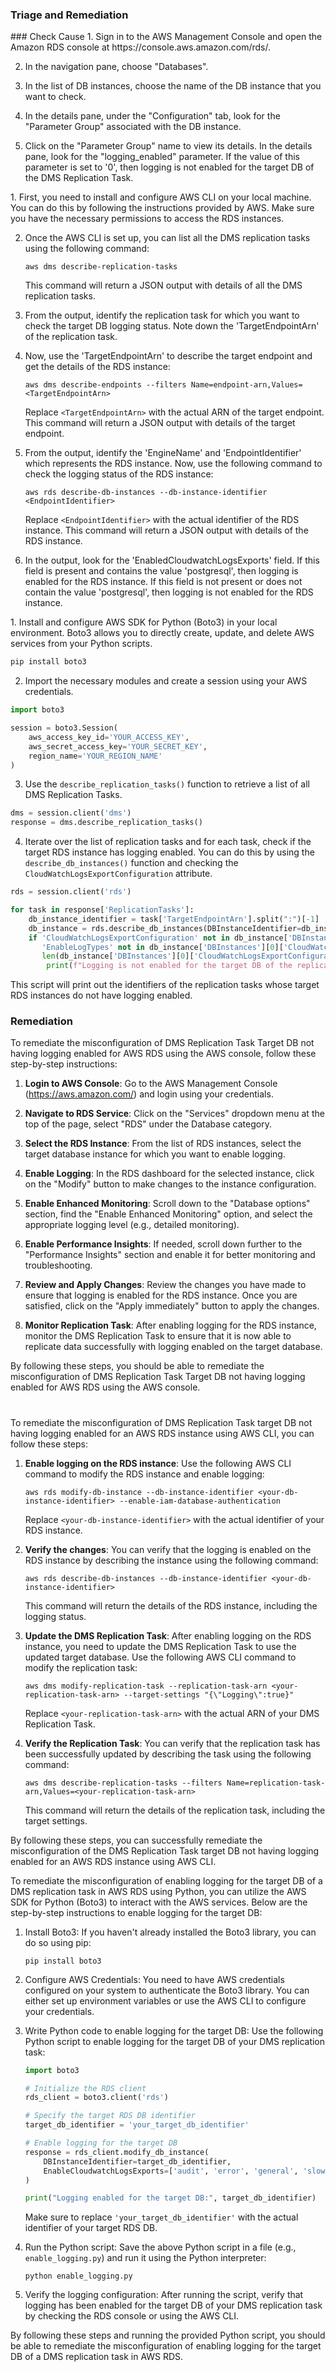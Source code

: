 
### Triage and Remediation
<Tabs>


<Tab title='Cause'>
### Check Cause
<AccordionGroup>
<Accordion title='Using Console' defaultOpen='true'>
1. Sign in to the AWS Management Console and open the Amazon RDS console at https://console.aws.amazon.com/rds/.

2. In the navigation pane, choose "Databases".

3. In the list of DB instances, choose the name of the DB instance that you want to check.

4. In the details pane, under the "Configuration" tab, look for the "Parameter Group" associated with the DB instance.

5. Click on the "Parameter Group" name to view its details. In the details pane, look for the "logging_enabled" parameter. If the value of this parameter is set to '0', then logging is not enabled for the target DB of the DMS Replication Task.
</Accordion>

<Accordion title='Using CLI'>
1. First, you need to install and configure AWS CLI on your local machine. You can do this by following the instructions provided by AWS. Make sure you have the necessary permissions to access the RDS instances.

2. Once the AWS CLI is set up, you can list all the DMS replication tasks using the following command:

   ```
   aws dms describe-replication-tasks
   ```
   This command will return a JSON output with details of all the DMS replication tasks.

3. From the output, identify the replication task for which you want to check the target DB logging status. Note down the 'TargetEndpointArn' of the replication task.

4. Now, use the 'TargetEndpointArn' to describe the target endpoint and get the details of the RDS instance:

   ```
   aws dms describe-endpoints --filters Name=endpoint-arn,Values=<TargetEndpointArn>
   ```
   Replace `<TargetEndpointArn>` with the actual ARN of the target endpoint. This command will return a JSON output with details of the target endpoint.

5. From the output, identify the 'EngineName' and 'EndpointIdentifier' which represents the RDS instance. Now, use the following command to check the logging status of the RDS instance:

   ```
   aws rds describe-db-instances --db-instance-identifier <EndpointIdentifier>
   ```
   Replace `<EndpointIdentifier>` with the actual identifier of the RDS instance. This command will return a JSON output with details of the RDS instance.

6. In the output, look for the 'EnabledCloudwatchLogsExports' field. If this field is present and contains the value 'postgresql', then logging is enabled for the RDS instance. If this field is not present or does not contain the value 'postgresql', then logging is not enabled for the RDS instance.
</Accordion>

<Accordion title='Using Python'>
1. Install and configure AWS SDK for Python (Boto3) in your local environment. Boto3 allows you to directly create, update, and delete AWS services from your Python scripts.

```python
pip install boto3
```

2. Import the necessary modules and create a session using your AWS credentials.

```python
import boto3

session = boto3.Session(
    aws_access_key_id='YOUR_ACCESS_KEY',
    aws_secret_access_key='YOUR_SECRET_KEY',
    region_name='YOUR_REGION_NAME'
)
```

3. Use the `describe_replication_tasks()` function to retrieve a list of all DMS Replication Tasks. 

```python
dms = session.client('dms')
response = dms.describe_replication_tasks()
```

4. Iterate over the list of replication tasks and for each task, check if the target RDS instance has logging enabled. You can do this by using the `describe_db_instances()` function and checking the `CloudWatchLogsExportConfiguration` attribute.

```python
rds = session.client('rds')

for task in response['ReplicationTasks']:
    db_instance_identifier = task['TargetEndpointArn'].split(":")[-1]
    db_instance = rds.describe_db_instances(DBInstanceIdentifier=db_instance_identifier)
    if 'CloudWatchLogsExportConfiguration' not in db_instance['DBInstances'][0] or \
       'EnableLogTypes' not in db_instance['DBInstances'][0]['CloudWatchLogsExportConfiguration'] or \
       len(db_instance['DBInstances'][0]['CloudWatchLogsExportConfiguration']['EnableLogTypes']) == 0:
        print(f"Logging is not enabled for the target DB of the replication task: {task['ReplicationTaskIdentifier']}")
```

This script will print out the identifiers of the replication tasks whose target RDS instances do not have logging enabled.
</Accordion>
</AccordionGroup>
</Tab>
<Tab title='Remediation'>
### Remediation

<AccordionGroup>
<Accordion title='Using Console' defaultOpen='true'>
To remediate the misconfiguration of DMS Replication Task Target DB not having logging enabled for AWS RDS using the AWS console, follow these step-by-step instructions:

1. **Login to AWS Console**: Go to the AWS Management Console (https://aws.amazon.com/) and login using your credentials.

2. **Navigate to RDS Service**: Click on the "Services" dropdown menu at the top of the page, select "RDS" under the Database category.

3. **Select the RDS Instance**: From the list of RDS instances, select the target database instance for which you want to enable logging.

4. **Enable Logging**: In the RDS dashboard for the selected instance, click on the "Modify" button to make changes to the instance configuration.

5. **Enable Enhanced Monitoring**: Scroll down to the "Database options" section, find the "Enable Enhanced Monitoring" option, and select the appropriate logging level (e.g., detailed monitoring).

6. **Enable Performance Insights**: If needed, scroll down further to the "Performance Insights" section and enable it for better monitoring and troubleshooting.

7. **Review and Apply Changes**: Review the changes you have made to ensure that logging is enabled for the RDS instance. Once you are satisfied, click on the "Apply immediately" button to apply the changes.

8. **Monitor Replication Task**: After enabling logging for the RDS instance, monitor the DMS Replication Task to ensure that it is now able to replicate data successfully with logging enabled on the target database.

By following these steps, you should be able to remediate the misconfiguration of DMS Replication Task Target DB not having logging enabled for AWS RDS using the AWS console.

#
</Accordion>

<Accordion title='Using CLI'>
To remediate the misconfiguration of DMS Replication Task target DB not having logging enabled for an AWS RDS instance using AWS CLI, you can follow these steps:

1. **Enable logging on the RDS instance**:
   Use the following AWS CLI command to modify the RDS instance and enable logging:
   ```
   aws rds modify-db-instance --db-instance-identifier <your-db-instance-identifier> --enable-iam-database-authentication
   ```

   Replace `<your-db-instance-identifier>` with the actual identifier of your RDS instance.

2. **Verify the changes**:
   You can verify that the logging is enabled on the RDS instance by describing the instance using the following command:
   ```
   aws rds describe-db-instances --db-instance-identifier <your-db-instance-identifier>
   ```

   This command will return the details of the RDS instance, including the logging status.

3. **Update the DMS Replication Task**:
   After enabling logging on the RDS instance, you need to update the DMS Replication Task to use the updated target database. Use the following AWS CLI command to modify the replication task:
   ```
   aws dms modify-replication-task --replication-task-arn <your-replication-task-arn> --target-settings "{\"Logging\":true}"
   ```

   Replace `<your-replication-task-arn>` with the actual ARN of your DMS Replication Task.

4. **Verify the Replication Task**:
   You can verify that the replication task has been successfully updated by describing the task using the following command:
   ```
   aws dms describe-replication-tasks --filters Name=replication-task-arn,Values=<your-replication-task-arn>
   ```

   This command will return the details of the replication task, including the target settings.

By following these steps, you can successfully remediate the misconfiguration of the DMS Replication Task target DB not having logging enabled for an AWS RDS instance using AWS CLI.
</Accordion>

<Accordion title='Using Python'>
To remediate the misconfiguration of enabling logging for the target DB of a DMS replication task in AWS RDS using Python, you can utilize the AWS SDK for Python (Boto3) to interact with the AWS services. Below are the step-by-step instructions to enable logging for the target DB:

1. Install Boto3:
   If you haven't already installed the Boto3 library, you can do so using pip:
   ```
   pip install boto3
   ```

2. Configure AWS Credentials:
   You need to have AWS credentials configured on your system to authenticate the Boto3 library. You can either set up environment variables or use the AWS CLI to configure your credentials.

3. Write Python code to enable logging for the target DB:
   Use the following Python script to enable logging for the target DB of your DMS replication task:

   ```python
   import boto3

   # Initialize the RDS client
   rds_client = boto3.client('rds')

   # Specify the target RDS DB identifier
   target_db_identifier = 'your_target_db_identifier'

   # Enable logging for the target DB
   response = rds_client.modify_db_instance(
       DBInstanceIdentifier=target_db_identifier,
       EnableCloudwatchLogsExports=['audit', 'error', 'general', 'slowquery']
   )

   print("Logging enabled for the target DB:", target_db_identifier)
   ```

   Make sure to replace `'your_target_db_identifier'` with the actual identifier of your target RDS DB.

4. Run the Python script:
   Save the above Python script in a file (e.g., `enable_logging.py`) and run it using the Python interpreter:
   ```
   python enable_logging.py
   ```

5. Verify the logging configuration:
   After running the script, verify that logging has been enabled for the target DB of your DMS replication task by checking the RDS console or using the AWS CLI.

By following these steps and running the provided Python script, you should be able to remediate the misconfiguration of enabling logging for the target DB of a DMS replication task in AWS RDS.
</Accordion>

</AccordionGroup>
</Tab>
</Tabs>
